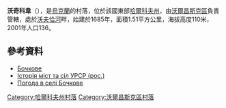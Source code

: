 {{coord|50|19|28|N|37|8|29|E|scale:100000_region:UA|display=title}}

'''沃奇科韋'''（{{lang-uk|Бочкове}}），是[[烏克蘭|烏克蘭]]的村落，位於該國東部[[哈爾科夫州|哈爾科夫州]]，由[[沃爾昌斯克區|沃爾昌斯克區]]負責管轄，處於[[沃夫恰河_(北頓涅茨河支流)|沃夫恰河]]畔，始建於1685年，面積1.51平方公里，海拔高度110米，2001年人口136。

==參考資料==
* [http://w1.c1.rada.gov.ua/pls/z7502/A005?rdat1=27.08.2011&rf7571=32745 Бочкове]
* [https://web.archive.org/web/20111115231040/http://www.igsu.org.ua/Harkovskja.obl/Volczanskij.rajon/Volohovka.html Історія міст та сіл УРСР (рос.)]
* [http://weather.in.ua/ua/har'kovskaja/1931 Погода в селі Бочкове] {{Wayback|url=http://weather.in.ua/ua/har%27kovskaja/1931 |date=20160323024751 }}

{{DEFAULTSORT:Бочкове}}
[[Category:哈爾科夫州村落|Category:哈爾科夫州村落]]
[[Category:沃爾昌斯克區村落|Category:沃爾昌斯克區村落]]


{{Kharkiv-geo-stub}}